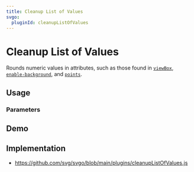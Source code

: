 ```yaml
---
title: Cleanup List of Values
svgo:
  pluginId: cleanupListOfValues
---
```


# Cleanup List of Values

Rounds numeric values in attributes, such as those found in [`viewBox`](https://developer.mozilla.org/docs/Web/SVG/Attribute/viewBox), [`enable-background`](https://developer.mozilla.org/docs/Web/SVG/Attribute/enable-background), and [`points`](https://developer.mozilla.org/docs/Web/SVG/Attribute/points).

## Usage

<PluginUsage />

### Parameters

<PluginParams />

## Demo

<PluginDemo />

## Implementation

- https://github.com/svg/svgo/blob/main/plugins/cleanupListOfValues.js
